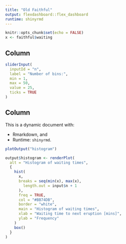 ```yaml
---
title: "Old Faithful"
output: flexdashboard::flex_dashboard
runtime: shinyrmd
---
```


```r
knitr::opts_chunk$set(echo = FALSE)
x <- faithful$waiting
```

Column {.sidebar}
-------------------------------------------------------------

```r
sliderInput(
  inputId = "n",
  label = "Number of bins:",
  min = 1,
  max = 50,
  value = 25,
  ticks = TRUE
)
```

Column
-------------------------------------------------------------

This is a dynamic document with:

- Rmarkdown, and
- Runtime: `shinyrmd`.

```r
plotOutput("histogram")
```

```r
output$histogram <- renderPlot(
  alt = "Histogram of waiting times",
  {
    hist(
      x,
      breaks = seq(min(x), max(x),
        length.out = input$n + 1
      ),
      freq = TRUE,
      col = "#BB74DB",
      border = "white",
      main = "Histogram of waiting times",
      xlab = "Waiting time to next eruption [mins]",
      ylab = "Frequency"
    )
    box()
  }
)
```
